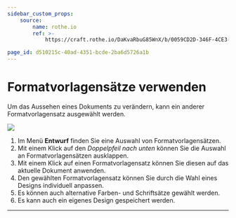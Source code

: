 ```yaml
---
sidebar_custom_props:
    source:
        name: rothe.io
        ref: >-
            https://craft.rothe.io/DaKvaRbuG85WnX/b/0059CD2D-346F-4CE3-9023-0118A7792A9F/1.3-%E2%80%94-Formatvorlagens%C3%A4tze

page_id: d510215c-40ad-4351-bcde-2ba6d5726a1b
---
```


# Formatvorlagensätze verwenden

Um das Aussehen eines Dokuments zu verändern, kann ein anderer Formatvorlagensatz ausgewählt werden.

![](img/entwurf.png)

1. Im Menü **Entwurf** finden Sie eine Auswahl von Formatvorlagensätzen.
2. Mit einem Klick auf den _Doppelpfeil nach unten_ können Sie die Auswahl an Formatvorlagensätzen ausklappen.
3. Mit einem Klick auf einen Formatvorlagensatz können Sie diesen auf das aktuelle Dokument anwenden.
4. Den gewählten Formatvorlagensatz können Sie durch die Wahl eines Designs individuell anpassen.
5. Es können auch alternative Farben- und Schriftsätze gewählt werden.
6. Es kann auch ein eigenes Design gespeichert werden.

---
